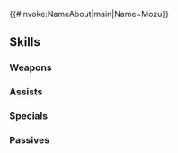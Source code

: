 {{#invoke:NameAbout|main|Name=Mozu}}{{HeroPage Tabs}}
{{Hero Infobox
|Name=Mozu
|Title=Tragic Start
|WeaponType=Blue Lance
|MoveType=Infantry
|Origin=Fire Emblem Fates
|Gender=Female
|actorEN=Karen Strassman
|actorJP=木村珠莉
|artist=かわすみ
|randomStartTime=2024-05-15T07:00:00Z
|additionDate=April 15, 2024
|releaseDate=April 15, 2024
|poolDate=May 8, 2024
|poolRarities=5
|cv1=11
|cv2=400150
|TagID=モズメ
|InternalID=1088
|Properties=
|description=Joins Corrin after being saved from attacking monsters. Is good at farmwork and hunting. Appears in Fire Emblem Fates.
}}
{{Stats Page
|Lv1HP=18|Lv1ATK=14|Lv1SPD=7|Lv1DEF=6|Lv1RES=3
|GRHP=50|GRATK=70|GRSPD=90|GRDEF=80|GRRES=55
}}
==Skills==
===Weapons===
{{Weapons Table
|weapon1=Iron Lance
|weapon1Default=1
|weapon1Unlock=1
|weapon2=Steel Lance
|weapon2Default=2
|weapon2Unlock=2
|weapon3=Silver Lance
|weapon3Default=4
|weapon3Unlock=3
|weapon4=Forager Naginata
|weapon4Default=5
|weapon4Unlock=5
}}
===Assists===
{{Assists Table}}
===Specials===
{{Specials Table
|special1=Glowing Ember
|special1Default=4
|special1Unlock=3
|special2=Bonfire
|special2Unlock=4
}}
===Passives===
{{Passives Table
|passiveA1=Bonus Doubler 1
|passiveA2=Bonus Doubler 2
|passiveA3=Bonus Doubler 3
|passiveA4=Bonus Doubler 4
|passiveA1Unlock=2
|passiveA2Unlock=3
|passiveA3Unlock=4
|passiveA4Unlock=5
|passiveB1=Atk/Spd Bulwark 1
|passiveB2=Atk/Spd Bulwark 2
|passiveB3=Atk/Spd Bulwark 3
|passiveB4=A/S Bulwark 4
|passiveB1Unlock=2
|passiveB2Unlock=3
|passiveB3Unlock=4
|passiveB4Unlock=5
|passiveC1=Atk/Spd Oath 1
|passiveC2=Atk/Spd Oath 2
|passiveC3=Atk/Spd Oath 3
|passiveC4=Atk/Spd Oath 4
|passiveC1Unlock=2
|passiveC2Unlock=3
|passiveC3Unlock=4
|passiveC4Unlock=5
}}
{{Heroes Navbox}}